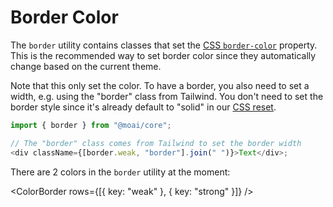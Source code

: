 
# Border Color

The `border` utility contains classes that set the [CSS `border-color`][1]
property. This is the recommended way to set border color since they
automatically change based on the current theme.

Note that this only set the color. To have a border, you also need to set a
width, e.g. using the "border" class from Tailwind. You don't need to set the
border style since it's already default to "solid" in our [CSS reset][2].

```ts
import { border } from "@moai/core";

// The "border" class comes from Tailwind to set the border width
<div className={[border.weak, "border"].join(" ")}>Text</div>;
```

There are 2 colors in the `border` utility at the moment:

<ColorBorder rows={[{ key: "weak" }, { key: "strong" }]} />

[1]: https://developer.mozilla.org/en-US/docs/Web/CSS/border-color
[2]: https://github.com/moaijs/moai/blob/739a87de82bd061bb41f38c5a51a410b59944a3d/lib/core/src/style/reset.css#L404-L417
